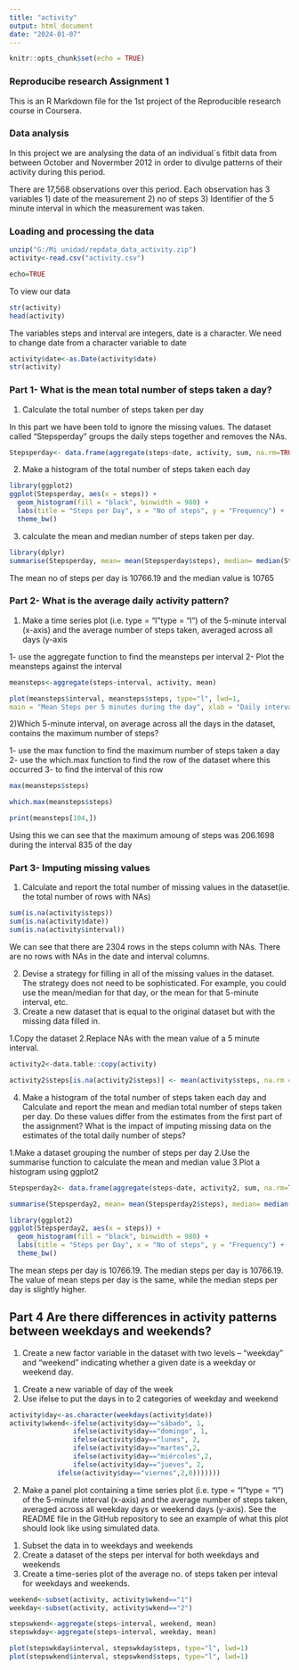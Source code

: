 ```yaml
---
title: "activity"
output: html_document
date: "2024-01-07"
---
```


```r
knitr::opts_chunk$set(echo = TRUE)
```


### Reproducibe research Assignment 1
This is an R Markdown file for the 1st project of the Reproducible research course in Coursera. 


### Data analysis
In this project we are analysing the data of an individual´s fitbit data from between October and Novermber 2012 in order to divulge patterns of their activity during this period.
  
There are 17,568 observations over this period. Each observation has 3 variables 1) date of the measurement 2) no of steps 3) Identifier of the 5 minute interval in which the measurement was taken.

### Loading and processing the data

```r
unzip("G:/Mi unidad/repdata_data_activity.zip")
activity<-read.csv("activity.csv")

echo=TRUE
```

To view our data

```r
str(activity)
head(activity)
```

The variables steps and interval are integers, date is a character. We need to change date from a character variable to date

```r
activity$date<-as.Date(activity$date)
str(activity)
```


### Part 1- What is the mean total number of steps taken a day?

1) Calculate the total number of steps taken per day

In this part we have been told to ignore the missing values. The dataset called "Stepsperday" groups the daily steps together and removes the NAs.

```r
Stepsperday<- data.frame(aggregate(steps~date, activity, sum, na.rm=TRUE))
```


2) Make a histogram of the total number of steps taken each day

```r
library(ggplot2)
ggplot(Stepsperday, aes(x = steps)) +
  geom_histogram(fill = "black", binwidth = 980) +
  labs(title = "Steps per Day", x = "No of steps", y = "Frequency") +
  theme_bw()
```

3) calculate the mean and median number of steps taken per day. 

```r
library(dplyr)
summarise(Stepsperday, mean= mean(Stepsperday$steps), median= median(Stepsperday$steps))
```

The mean no of steps per day is 10766.19 and the median value is 10765


### Part 2- What is the average daily activity pattern?

1) Make a time series plot (i.e. type = "l"type = "l") of the 5-minute interval (x-axis) and the average number of steps taken, averaged across all days (y-axis

1- use the aggregate function to find the meansteps per interval
2- Plot the meansteps against the interval 

```r
meansteps<-aggregate(steps~interval, activity, mean)

plot(meansteps$interval, meansteps$steps, type="l", lwd=1, 
main = "Mean Steps per 5 minutes during the day", xlab = "Daily interval", ylab = "No. steps")
```

2)Which 5-minute interval, on average across all the days in the dataset, contains the maximum number of steps?

1- use the max function to find the maximum number of steps taken a day 
2- use the which.max function to find the row of the dataset where this occurred
3- to find the interval of this row

```r
max(meansteps$steps)

which.max(meansteps$steps)

print(meansteps[104,])
```

Using this we can see that the maximum amoung of steps was 206.1698 during the interval 835 of the day

### Part 3- Imputing missing values

1) Calculate and report the total number of missing values in the dataset(ie. the total number of rows with NAs)


```r
sum(is.na(activity$steps))
sum(is.na(activity$date))
sum(is.na(activity$interval))
```
We can see that there are 2304 rows in the steps column with NAs. There are no rows with NAs in the date and interval columns.


2) Devise a strategy for filling in all of the missing values in the dataset. The strategy does not need to be sophisticated. For example, you could use the mean/median for that day, or the mean for that 5-minute interval, etc. 
3) Create a new dataset that is equal to the original dataset but with the missing data filled in.

1.Copy the dataset
2.Replace NAs with the mean value of a 5 minute interval.

```r
activity2<-data.table::copy(activity)

activity2$steps[is.na(activity2$steps)] <- mean(activity$steps, na.rm = TRUE)
```

4) Make a histogram of the total number of steps taken each day and Calculate and report the mean and median total number of steps taken per day. Do these values differ from the estimates from the first part of the assignment? What is the impact of imputing missing data on the estimates of the total daily number of steps?

1.Make a dataset grouping the number of steps per day
2.Use the summarise function to calculate the mean and median value
3.Plot a histogram using ggplot2

```r
Stepsperday2<- data.frame(aggregate(steps~date, activity2, sum, na.rm=TRUE))

summarise(Stepsperday2, mean= mean(Stepsperday2$steps), median= median(Stepsperday2$steps))

library(ggplot2)
ggplot(Stepsperday2, aes(x = steps)) +
  geom_histogram(fill = "black", binwidth = 980) +
  labs(title = "Steps per Day", x = "No of steps", y = "Frequency") +
  theme_bw()
```

The mean steps per day is 10766.19. The median steps per day is 10766.19.
The value of mean steps per day is the same, while the median steps per day is slightly higher.

## Part 4 Are there differences in activity patterns between weekdays and weekends?

1) Create a new factor variable in the dataset with two levels – “weekday” and “weekend” indicating whether a given date is a weekday or weekend day.

1. Create a new variable of day of the week
2. Use ifelse to put the days in to 2 categories of weekday and weekend

```r
activity$day<-as.character(weekdays(activity$date))
activity$wkend<-ifelse(activity$day=="sábado", 1,
                ifelse(activity$day=="domingo", 1,
                ifelse(activity$day=="lunes", 2,
                ifelse(activity$day=="martes",2,
                ifelse(activity$day=="miércoles",2,
                ifelse(activity$day=="jueves", 2,
            ifelse(activity$day=="viernes",2,0)))))))
```

2) Make a panel plot containing a time series plot (i.e. type = "l"type = "l") of the 5-minute interval (x-axis) and the average number of steps taken, averaged across all weekday days or weekend days (y-axis). See the README file in the GitHub repository to see an example of what this plot should look like using simulated data.

1. Subset the data in to weekdays and weekends
2. Create a dataset of the steps per interval for both weekdays and weekends
3. Create a time-series plot of the average no. of steps taken per inteval for weekdays and weekends.
```r
weekend<-subset(activity, activity$wkend=="1")
weekday<-subset(activity, activity$wkend=="2")

stepswkend<-aggregate(steps~interval, weekend, mean)
stepswkday<-aggregate(steps~interval, weekday, mean)

plot(stepswkday$interval, stepswkday$steps, type="l", lwd=1)
plot(stepswkend$interval, stepswkend$steps, type="l", lwd=1)
```
